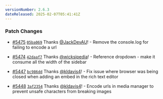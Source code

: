 ```yaml
---
versionNumber: 2.6.3
dateReleased: 2025-02-07T05:41:41Z
---
```


### Patch Changes

-   [#5475](https://github.com/tinacms/tinacms/pull/5475) [`05ba069`](https://github.com/tinacms/tinacms/commit/05ba0692a7e990fbb671177829562869d517e7c1) Thanks [@JackDevAU](https://github.com/JackDevAU)! - Remove the console.log for failing to encode a url

-   [#5474](https://github.com/tinacms/tinacms/pull/5474) [`42daaf7`](https://github.com/tinacms/tinacms/commit/42daaf7af125da265d2c5998168e9c7345dc0a59) Thanks [@wicksipedia](https://github.com/wicksipedia)! - Reference dropdown - make it consume all the width of the sidebar

-   [#5447](https://github.com/tinacms/tinacms/pull/5447) [`bc986dd`](https://github.com/tinacms/tinacms/commit/bc986dd48f9a7da264281b55926ec51ce1068bb7) Thanks [@kldavis4](https://github.com/kldavis4)! - Fix issue where browser was being closed when adding an embed in the rich text editor

-   [#5448](https://github.com/tinacms/tinacms/pull/5448) [`3af2354`](https://github.com/tinacms/tinacms/commit/3af23542b984c10e138d0cf10a165d50b99bb0e9) Thanks [@kldavis4](https://github.com/kldavis4)! - Encode urls in media manager to prevent unsafe characters from breaking images

